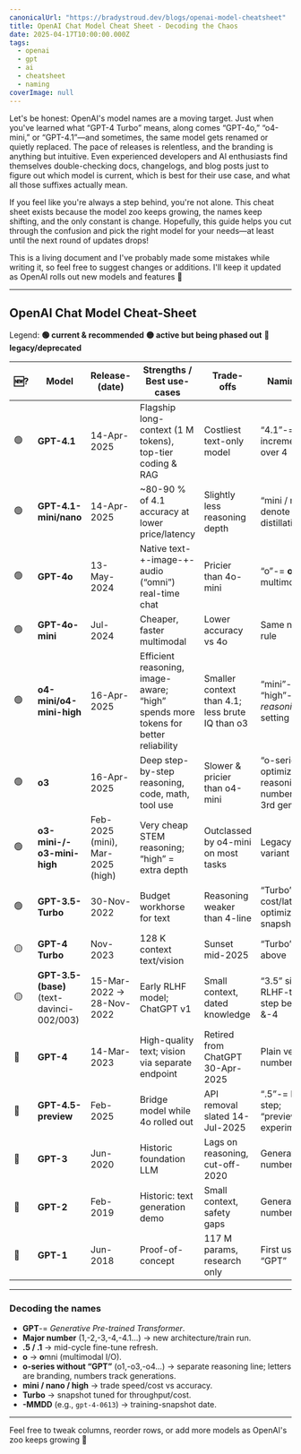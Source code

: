 ```yaml
---
canonicalUrl: "https://bradystroud.dev/blogs/openai-model-cheatsheet"
title: OpenAI Chat Model Cheat Sheet - Decoding the Chaos
date: 2025-04-17T10:00:00.000Z
tags:
  - openai
  - gpt
  - ai
  - cheatsheet
  - naming
coverImage: null
---
```


Let's be honest: OpenAI's model names are a moving target. Just when you've learned what “GPT-4 Turbo” means, along comes “GPT-4o,” “o4-mini,” or “GPT-4.1”—and sometimes, the same model gets renamed or quietly replaced. The pace of releases is relentless, and the branding is anything but intuitive. Even experienced developers and AI enthusiasts find themselves double-checking docs, changelogs, and blog posts just to figure out which model is current, which is best for their use case, and what all those suffixes actually mean.

If you feel like you're always a step behind, you're not alone. This cheat sheet exists because the model zoo keeps growing, the names keep shifting, and the only constant is change. Hopefully, this guide helps you cut through the confusion and pick the right model for your needs—at least until the next round of updates drops!

This is a living document and I've probably made some mistakes while writing it, so feel free to suggest changes or additions. I'll keep it updated as OpenAI rolls out new models and features 🚀

---

## OpenAI Chat Model Cheat-Sheet

Legend: **🟢 current & recommended** **🟡 active but being phased out** **🔴 legacy/deprecated**

| 🆕? | Model                                     | Release-(date)                   | Strengths / Best use-cases                                                         | Trade-offs                                      | Naming note                                                  |
| --- | ----------------------------------------- | -------------------------------- | ---------------------------------------------------------------------------------- | ----------------------------------------------- | ------------------------------------------------------------ |
| 🟢  | **GPT-4.1**                               | 14-Apr-2025                      | Flagship long-context (1 M tokens), top-tier coding & RAG                          | Costliest text-only model                       | “4.1”-= incremental rev over 4                               |
| 🟢  | **GPT-4.1-mini/nano**                     | 14-Apr-2025                      | ~80-90 % of 4.1 accuracy at lower price/latency                                    | Slightly less reasoning depth                   | “mini / nano” denote distillations                           |
| 🟢  | **GPT-4o**                                | 13-May-2024                      | Native text-+-image-+-audio (“omni”) real-time chat                                | Pricier than 4o-mini                            | “o”-= **o**mni multimodal                                    |
| 🟢  | **GPT-4o-mini**                           | Jul-2024                         | Cheaper, faster multimodal                                                         | Lower accuracy vs 4o                            | Same naming rule                                             |
| 🟢  | **o4-mini/o4-mini-high**                  | 16-Apr-2025                      | Efficient reasoning, image-aware; “high” spends more tokens for better reliability | Smaller context than 4.1; less brute IQ than o3 | “mini”-= size; “high”-= higher _reasoning_effort_ setting    |
| 🟢  | **o3**                                    | 16-Apr-2025                      | Deep step-by-step reasoning, code, math, tool use                                  | Slower & pricier than o4-mini                   | “o-series” = optimized reasoning line; number is the 3rd gen |
| 🟢  | **o3-mini-/-o3-mini-high**                | Feb-2025 (mini), Mar-2025 (high) | Very cheap STEM reasoning; “high” = extra depth                                    | Outclassed by o4-mini on most tasks             | Legacy small variant                                         |
| 🟢  | **GPT-3.5-Turbo**                         | 30-Nov-2022                      | Budget workhorse for text                                                          | Reasoning weaker than 4-line                    | “Turbo”-= cost/latency optimized snapshot                    |
| 🟡  | **GPT-4 Turbo**                           | Nov-2023                         | 128 K context text/vision                                                          | Sunset mid-2025                                 | “Turbo” as above                                             |
| 🟡  | **GPT-3.5-(base)** (text-davinci-002/003) | 15-Mar-2022 → 28-Nov-2022        | Early RLHF model; ChatGPT v1                                                       | Small context, dated knowledge                  | “3.5” signaled RLHF-tuned step between 3 &-4                 |
| 🔴  | **GPT-4**                                 | 14-Mar-2023                      | High-quality text; vision via separate endpoint                                    | Retired from ChatGPT 30-Apr-2025                | Plain version number                                         |
| 🔴  | **GPT-4.5-preview**                       | Feb-2025                         | Bridge model while 4o rolled out                                                   | API removal slated 14-Jul-2025                  | “.5”-= half-step; “preview”-= experimental                   |
| 🔴  | **GPT-3**                                 | Jun-2020                         | Historic foundation LLM                                                            | Lags on reasoning, cut-off-2020                 | Generation number only                                       |
| 🔴  | **GPT-2**                                 | Feb-2019                         | Historic: text generation demo                                                     | Small context, safety gaps                      | Generation number only                                       |
| 🔴  | **GPT-1**                                 | Jun-2018                         | Proof-of-concept                                                                   | 117 M params, research only                     | First use of “GPT”                                           |

---

### Decoding the names

- **GPT**-= _Generative Pre-trained Transformer_.
- **Major number** (1,-2,-3,-4,-4.1…) → new architecture/train run.
- **.5 / .1** → mid-cycle fine-tune refresh.
- **o** → **o**mni (multimodal I/O).
- **o-series without “GPT”** (o1,-o3,-o4…) → separate reasoning line; letters are branding, numbers track generations.
- **mini / nano / high** → trade speed/cost vs accuracy.
- **Turbo** → snapshot tuned for throughput/cost.
- **-MMDD** (e.g., `gpt-4-0613`) → training-snapshot date.

---

Feel free to tweak columns, reorder rows, or add more models as OpenAI's zoo keeps growing 🦁
